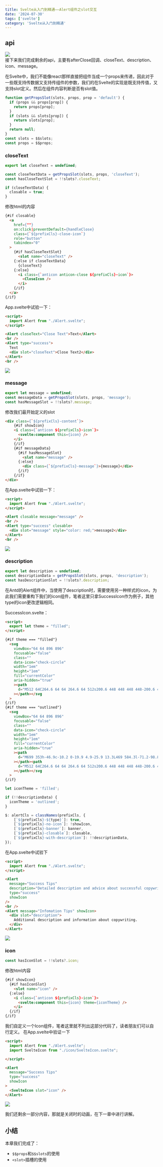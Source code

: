 ```yaml
---
title: Svelte从入门到精通——Alert组件之slot交互
date: '2024-07-30'
tags: ['svelte']
category: 'Svelte从入门到精通'
---
```


## api
![](/images/svelte/19-2.png)  
接下来我们完成剩余的api，主要有afterClose回调、closeText、description、icon、message。

在Svelte中，我们不能像react那样直接把组件当成一个props来传递，因此对于一些既支持传数据又支持传组件的参数，我们的在Svelte的实现是既支持传值，又支持slot定义。然后在组件内容判断是否有slot值。
```javascript
function getPropsSlot(slots, props, prop = 'default') {
  if (props && props[prop]) {
    return props[prop];
  }
  if (slots && slots[prop]) {
    return slots[prop];
  }
  return null;
}
const slots = $$slots;
const props = $$props;
```

### closeText

```javascript
export let closeText = undefined;

const closeTextData = getPropsSlot(slots, props, 'closeText');
const hasCloseTextSlot = !!slots?.closeText;

if (closeTextData) {
  closable = true;
}
```

修改html的内容
```html
{#if closable}
  <a
    href={""}
    on:click|preventDefault={handleClose}
    class={`${prefixCls}-close-icon`}
    role="button"
    tabindex="0"
  >
    {#if hasCloseTextSlot}
      <slot name="closeText" />
    {:else if closeTextData}
      {closeText}
    {:else}
      <i class={`anticon anticon-close ${prefixCls}-icon`}>
        <CloseIcon />
      </i>
    {/if}
  </a>
{/if}
```

App.svelte中试验一下：
```html
<script>
  import Alert from "./Alert.svelte";
</script>

<Alert closeText="Close Text">Text</Alert>
<br />
<Alert type="success">
  Text
  <div slot="closeText">Close Text2</div>
</Alert>
<br />
```
![](/images/svelte/20-2.gif)

### message

```javascript
export let message = undefined;
const messageData = getPropsSlot(slots, props, 'message');
const hasMessageSlot = !!slots?.message;
```
修改我们最开始定义的slot
```html
<div class={`${prefixCls}-content`}>
	{#if showIcon}
	<i class={`anticon ${prefixCls}-icon`}>
	  <svelte:component this={icon} />
	</i>
	{/if}
	{#if messageData}
	  {#if hasMessageSlot}
		<slot name="message" />
	  {:else}
		<div class={`${prefixCls}-message`}>{message}</div>
	  {/if}
	{/if}
</div>
```

在App.svelte中试验一下：
```html
<script>
  import Alert from "./Alert.svelte";
</script>

<Alert closable message="message" />
<br />
<Alert type="success" closable>
  <div slot="message" style="color: red;">message2</div>
</Alert>
<br />
```

![](/images/svelte/20-3.png)

### description

```javascript
export let description = undefined;
const descriptionData = getPropsSlot(slots, props, 'description');
const hasDescriptionSlot = !!slots?.description;
```
在Antd的Alert组件中，当使用了description时，需要使用另一种样式的icon，为此我们需要重构下我们的icon组件，笔者这里只拿SuccessIcon作为例子，其他type的icon更改逻辑相同。

SuccessIcon.svelte：
```html
<script>
  export let theme = "filled";
</script>

{#if theme === "filled"}
  <svg
    viewBox="64 64 896 896"
    focusable="false"
    class=""
    data-icon="check-circle"
    width="1em"
    height="1em"
    fill="currentColor"
    aria-hidden="true"
    ><path
      d="M512 64C264.6 64 64 264.6 64 512s200.6 448 448 448 448-200.6 448-448S759.4 64 512 64zm193.5 301.7l-210.6 292a31.8 31.8 0 0 1-51.7 0L318.5 484.9c-3.8-5.3 0-12.7 6.5-12.7h46.9c10.2 0 19.9 4.9 25.9 13.3l71.2 98.8 157.2-218c6-8.3 15.6-13.3 25.9-13.3H699c6.5 0 10.3 7.4 6.5 12.7z"
    ></path></svg
  >
{/if}
{#if theme === "outlined"}
  <svg
    viewBox="64 64 896 896"
    focusable="false"
    class=""
    data-icon="check-circle"
    width="1em"
    height="1em"
    fill="currentColor"
    aria-hidden="true"
    ><path
      d="M699 353h-46.9c-10.2 0-19.9 4.9-25.9 13.3L469 584.3l-71.2-98.8c-6-8.3-15.6-13.3-25.9-13.3H325c-6.5 0-10.3 7.4-6.5 12.7l124.6 172.8a31.8 31.8 0 0 0 51.7 0l210.6-292c3.9-5.3.1-12.7-6.4-12.7z"
    ></path><path
      d="M512 64C264.6 64 64 264.6 64 512s200.6 448 448 448 448-200.6 448-448S759.4 64 512 64zm0 820c-205.4 0-372-166.6-372-372s166.6-372 372-372 372 166.6 372 372-166.6 372-372 372z"
    ></path></svg
  >
{/if}
```

```javascript
let iconTheme = 'filled';

if (!!descriptionData) {
  iconTheme = 'outlined';
}
```

```javascript
$: alertCls = classNames(prefixCls, {
    [`${prefixCls}-${type}`]: true,
    [`${prefixCls}-no-icon`]: !showIcon,
    [`${prefixCls}-banner`]: banner,
    [`${prefixCls}-closable`]: closable,
    [`${prefixCls}-with-description`]: !!descriptionData,
});
```

在App.svelte中试验下
```html
<script>
  import Alert from "./Alert.svelte";
</script>

<Alert
  message="Success Tips"
  description="Detailed description and advice about successful copywriting."
  type="success"
  showIcon
/>
<br />
<Alert message="Infomation Tips" showIcon>
  <div slot="description">
    Additional description and information about copywriting.
  </div>
</Alert>
```

![](/images/svelte/20-4.png)

### icon
```javascript
const hasIconSlot = !!slots?.icon;
```

修改html内容
```html
{#if showIcon}
  {#if hasIconSlot}
	<slot name="icon" />
  {:else}
	<i class={`anticon ${prefixCls}-icon`}>
	  <svelte:component this={icon} theme={iconTheme} />
	</i>
  {/if}
{/if}
```

我们自定义一个Icon组件，笔者这里就不列出这部分代码了，读者朋友们可以自行定义。
在App.svelte中验证一下

```html
<script>
  import Alert from "./Alert.svelte";
  import SvelteIcon from "./icon/SvelteIcon.svelte";

</script>

<Alert
  message="Success Tips"
  type="success"
  showIcon
>
  <SvelteIcon slot="icon" />
</Alert>
```

![](/images/svelte/20-5.png)

我们还剩余一部分内容，那就是关闭时的动画，在下一章中进行讲解。

## 小结

本章我们完成了：
- `$$props`和`$$slots`的使用
- `<slot>`插槽的使用
